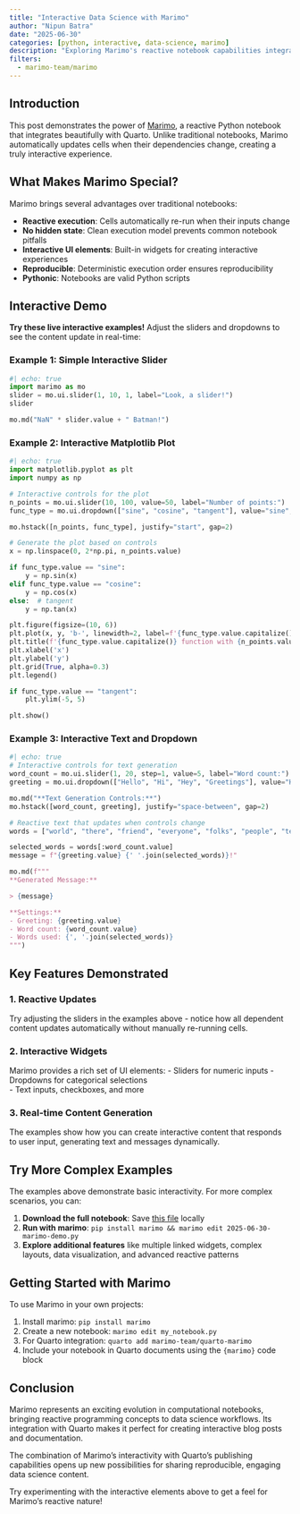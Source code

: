 ```yaml
---
title: "Interactive Data Science with Marimo"
author: "Nipun Batra"
date: "2025-06-30"
categories: [python, interactive, data-science, marimo]
description: "Exploring Marimo's reactive notebook capabilities integrated with Quarto"
filters:
  - marimo-team/marimo
---
```


## Introduction

This post demonstrates the power of [Marimo](https://marimo.io/), a reactive Python notebook that integrates beautifully with Quarto. Unlike traditional notebooks, Marimo automatically updates cells when their dependencies change, creating a truly interactive experience.

## What Makes Marimo Special?

Marimo brings several advantages over traditional notebooks:

- **Reactive execution**: Cells automatically re-run when their inputs change
- **No hidden state**: Clean execution model prevents common notebook pitfalls  
- **Interactive UI elements**: Built-in widgets for creating interactive experiences
- **Reproducible**: Deterministic execution order ensures reproducibility
- **Pythonic**: Notebooks are valid Python scripts

## Interactive Demo

**Try these live interactive examples!** Adjust the sliders and dropdowns to see the content update in real-time:

### Example 1: Simple Interactive Slider

```python {.marimo}
#| echo: true
import marimo as mo
slider = mo.ui.slider(1, 10, 1, label="Look, a slider!")
slider
```

```python {.marimo}
mo.md("NaN" * slider.value + " Batman!")
```

### Example 2: Interactive Matplotlib Plot

```python {.marimo}
#| echo: true
import matplotlib.pyplot as plt
import numpy as np

# Interactive controls for the plot
n_points = mo.ui.slider(10, 100, value=50, label="Number of points:")
func_type = mo.ui.dropdown(["sine", "cosine", "tangent"], value="sine", label="Function:")

mo.hstack([n_points, func_type], justify="start", gap=2)
```

```python {.marimo}
# Generate the plot based on controls
x = np.linspace(0, 2*np.pi, n_points.value)

if func_type.value == "sine":
    y = np.sin(x)
elif func_type.value == "cosine":
    y = np.cos(x)
else:  # tangent
    y = np.tan(x)

plt.figure(figsize=(10, 6))
plt.plot(x, y, 'b-', linewidth=2, label=f'{func_type.value.capitalize()} wave')
plt.title(f'{func_type.value.capitalize()} function with {n_points.value} points')
plt.xlabel('x')
plt.ylabel('y')
plt.grid(True, alpha=0.3)
plt.legend()

if func_type.value == "tangent":
    plt.ylim(-5, 5)

plt.show()
```

### Example 3: Interactive Text and Dropdown

```python {.marimo}
#| echo: true
# Interactive controls for text generation
word_count = mo.ui.slider(1, 20, step=1, value=5, label="Word count:")
greeting = mo.ui.dropdown(["Hello", "Hi", "Hey", "Greetings"], value="Hello", label="Greeting:")

mo.md("**Text Generation Controls:**")
mo.hstack([word_count, greeting], justify="space-between", gap=2)
```

```python {.marimo}
# Reactive text that updates when controls change
words = ["world", "there", "friend", "everyone", "folks", "people", "team", "readers", "visitors", "audience"] * 2

selected_words = words[:word_count.value]
message = f"{greeting.value} {' '.join(selected_words)}!"

mo.md(f"""
**Generated Message:**

> {message}

**Settings:**
- Greeting: {greeting.value}
- Word count: {word_count.value}
- Words used: {', '.join(selected_words)}
""")
```

## Key Features Demonstrated

### 1. Reactive Updates
Try adjusting the sliders in the examples above - notice how all dependent content updates automatically without manually re-running cells.

### 2. Interactive Widgets
Marimo provides a rich set of UI elements:
- Sliders for numeric inputs
- Dropdowns for categorical selections  
- Text inputs, checkboxes, and more

### 3. Real-time Content Generation
The examples show how you can create interactive content that responds to user input, generating text and messages dynamically.

## Try More Complex Examples

The examples above demonstrate basic interactivity. For more complex scenarios, you can:

1. **Download the full notebook**: Save [this file](2025-06-30-marimo-demo.py) locally
2. **Run with marimo**: `pip install marimo && marimo edit 2025-06-30-marimo-demo.py`
3. **Explore additional features** like multiple linked widgets, complex layouts, data visualization, and advanced reactive patterns

## Getting Started with Marimo

To use Marimo in your own projects:

1. Install marimo: `pip install marimo`
2. Create a new notebook: `marimo edit my_notebook.py`
3. For Quarto integration: `quarto add marimo-team/quarto-marimo`
4. Include your notebook in Quarto documents using the `{marimo}` code block

## Conclusion

Marimo represents an exciting evolution in computational notebooks, bringing reactive programming concepts to data science workflows. Its integration with Quarto makes it perfect for creating interactive blog posts and documentation.

The combination of Marimo's interactivity with Quarto's publishing capabilities opens up new possibilities for sharing reproducible, engaging data science content.

Try experimenting with the interactive elements above to get a feel for Marimo's reactive nature!